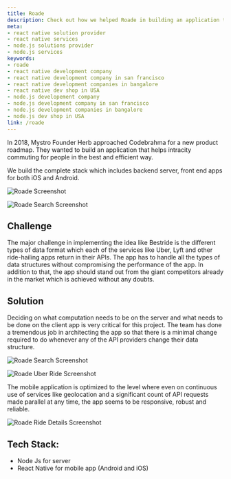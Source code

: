 ```yaml
---
title: Roade
description: Check out how we helped Roade in building an application that helps intracity commuting for people in the best and efficient way. Get the best React Native developers to build your product!
meta:
- react native solution provider
- react native services
- node.js solutions provider
- node.js services
keywords:
- roade
- react native development company
- react native development company in san francisco
- react native development companies in bangalore
- react native dev shop in USA
- node.js developement company
- node.js development company in san francisco
- node.js development companies in bangalore
- node.js dev shop in USA
link: /roade
---
```


In 2018, Mystro Founder Herb approached Codebrahma for a new product roadmap. They wanted to build an application that helps intracity commuting for people in the best and efficient way.

We build the complete stack which includes backend server, front end apps for both iOS and Android.

![Roade Screenshot](./images/Screenshot_20190715-122615.jpg)

![Roade Search Screenshot](./images/Screenshot_20190715-122659.jpg)

## Challenge

The major challenge in implementing the idea like Bestride is the different types of data format which each of the services like Uber, Lyft and other ride-hailing apps return in their APIs. The app has to handle all the types of data structures without compromising the performance of the app. In addition to that, the app should stand out from the giant competitors already in the market which is achieved without any doubts. 

## Solution
Deciding on what computation needs to be on the server and what needs to be done on the client app is very critical for this project. The team has done a tremendous job in architecting the app so that there is a minimal change required to do whenever any of the API providers change their data structure.

![Roade Search Screenshot](./images/Screenshot_20190715-122940.jpg)

![Roade Uber Ride Screenshot](./images/Screenshot_20190715-122728.jpg)

The mobile application is optimized to the level where even on continuous use of services like geolocation and a significant count of API requests made parallel at any time, the app seems to be responsive, robust and reliable.

![Roade Ride Details Screenshot](./images/Screenshot_20190715-122915.jpg)

## Tech Stack: 
 * Node Js for server
 * React Native for mobile app (Android and iOS)